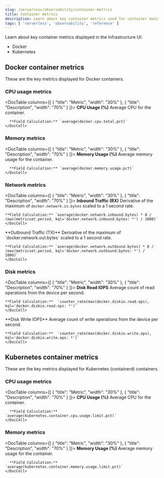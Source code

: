 ```yaml
---
slug: /serverless/observability/container-metrics
title: Container metrics
description: Learn about key container metrics used for container monitoring.
tags: [ 'serverless', 'observability', 'reference' ]
---
```


<p><DocBadge template="technical preview" /></p>

<div id="container-metrics"></div>

Learn about key container metrics displayed in the Infrastructure UI:

* <DocLink slug="/serverless/observability/container-metrics" section="key-metrics-docker">Docker</DocLink>
* <DocLink slug="/serverless/observability/container-metrics" section="key-metrics-kubernetes">Kubernetes</DocLink>


<div id="key-metrics-docker"></div>

## Docker container metrics

These are the key metrics displayed for Docker containers.

<div id="key-metrics-docker-cpu"></div>

### CPU usage metrics

<DocTable columns={[
  {
    "title": "Metric",
    "width": "30%"
  },
  {
    "title": "Description",
    "width": "70%"
  }
]}>
  <DocRow>
    <DocCell>**CPU Usage (%)**</DocCell>
    <DocCell>
      Average CPU for the container.

      **Field Calculation:** `average(docker.cpu.total.pct)`
    </DocCell>
  </DocRow>
</DocTable>

<div id="key-metrics-docker-memory"></div>

### Memory metrics

<DocTable columns={[
  {
    "title": "Metric",
    "width": "30%"
  },
  {
    "title": "Description",
    "width": "70%"
  }
]}>
  <DocRow>
    <DocCell>**Memory Usage (%)**</DocCell>
    <DocCell>
      Average memory usage for the container.

      **Field Calculation:** `average(docker.memory.usage.pct)`
    </DocCell>
  </DocRow>
</DocTable>

<div id="key-metrics-docker-network"></div>

### Network metrics

<DocTable columns={[
  {
    "title": "Metric",
    "width": "30%"
  },
  {
    "title": "Description",
    "width": "70%"
  }
]}>
  <DocRow>
    <DocCell>**Inbound Traffic (RX)**</DocCell>
    <DocCell>Derivative of the maximum of `docker.network.in.bytes` scaled to a 1 second rate.

    **Field Calculation:** `average(docker.network.inbound.bytes) * 8 / (max(metricset.period, kql='docker.network.inbound.bytes: *') / 1000)`
    </DocCell>
  </DocRow>
  <DocRow>
    <DocCell>**Outbound Traffic (TX)**</DocCell>
    <DocCell>Derivative of the maximum of `docker.network.out.bytes` scaled to a 1 second rate.

    **Field Calculation:** `average(docker.network.outbound.bytes) * 8 / (max(metricset.period, kql='docker.network.outbound.bytes: *') / 1000)`
    </DocCell>
  </DocRow>
</DocTable>

### Disk metrics

<DocTable columns={[
  {
    "title": "Metric",
    "width": "30%"
  },
  {
    "title": "Description",
    "width": "70%"
  }
]}>
  <DocRow>
    <DocCell>**Disk Read IOPS**</DocCell>
    <DocCell>Average count of read operations from the device per second.

    **Field Calculation:**  `counter_rate(max(docker.diskio.read.ops), kql='docker.diskio.read.ops: *')`
    </DocCell>
  </DocRow>
  <DocRow>
    <DocCell>**Disk Write IOPS**</DocCell>
    <DocCell>Average count of write operations from the device per second.

    **Field Calculation:**  `counter_rate(max(docker.diskio.write.ops), kql='docker.diskio.write.ops: *')`
    </DocCell>
  </DocRow>
</DocTable>

<div id="key-metrics-kubernetes"></div>

## Kubernetes container metrics

These are the key metrics displayed for Kubernetes (containerd) containers.

<div id="key-metrics-kubernetes-cpu"></div>

### CPU usage metrics

<DocTable columns={[
  {
    "title": "Metric",
    "width": "30%"
  },
  {
    "title": "Description",
    "width": "70%"
  }
]}>
  <DocRow>
    <DocCell>**CPU Usage (%)**</DocCell>
    <DocCell>
      Average CPU for the container.

      **Field Calculation:** `average(kubernetes.container.cpu.usage.limit.pct)`
    </DocCell>
  </DocRow>
</DocTable>

<div id="key-metrics-kubernetes-memory"></div>

### Memory metrics

<DocTable columns={[
  {
    "title": "Metric",
    "width": "30%"
  },
  {
    "title": "Description",
    "width": "70%"
  }
]}>
  <DocRow>
    <DocCell>**Memory Usage (%)**</DocCell>
    <DocCell>
      Average memory usage for the container.

      **Field Calculation:** `average(kubernetes.container.memory.usage.limit.pct)`
    </DocCell>
  </DocRow>
</DocTable>